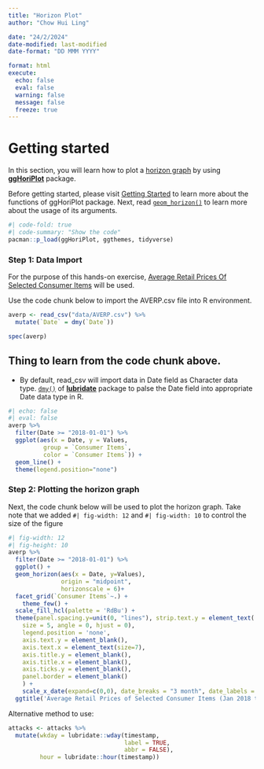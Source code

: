 ```yaml
---
title: "Horizon Plot"
author: "Chow Hui Ling"

date: "24/2/2024"
date-modified: last-modified
date-format: "DD MMM YYYY"

format: html
execute: 
  echo: false
  eval: false
  warning: false
  message: false
  freeze: true
---
```


# Getting started

In this section, you will learn how to plot a [horizon graph](http://www.perceptualedge.com/articles/visual_business_intelligence/time_on_the_horizon.pdf) by using [**ggHoriPlot**](https://rivasiker.github.io/ggHoriPlot/index.html) package.

::: callout-tip
Before getting started, please visit [Getting Started](https://rivasiker.github.io/ggHoriPlot/articles/ggHoriPlot.html) to learn more about the functions of ggHoriPlot package. Next, read [`geom_horizon()`](https://rivasiker.github.io/ggHoriPlot/reference/geom_horizon.html) to learn more about the usage of its arguments.
:::

```r
#| code-fold: true
#| code-summary: "Show the code"
pacman::p_load(ggHoriPlot, ggthemes, tidyverse)
```


### Step 1: Data Import

For the purpose of this hands-on exercise, [Average Retail Prices Of Selected Consumer Items](https://tablebuilder.singstat.gov.sg/table/TS/M212891) will be used.

Use the code chunk below to import the AVERP.csv file into R environment.

```r
averp <- read_csv("data/AVERP.csv") %>%
  mutate(`Date` = dmy(`Date`))

spec(averp)
```

::: callout-tip
# Thing to learn from the code chunk above.

-   By default, read_csv will import data in Date field as Character data type. [`dmy()`](https://lubridate.tidyverse.org/reference/ymd.html) of [**lubridate**](https://lubridate.tidyverse.org/index.html) package to palse the Date field into appropriate Date data type in R.
:::

```r
#| echo: false
#| eval: false
averp %>% 
  filter(Date >= "2018-01-01") %>%
  ggplot(aes(x = Date, y = Values,
          group = `Consumer Items`,
          color = `Consumer Items`)) + 
  geom_line() +
  theme(legend.position="none")
```

### Step 2: Plotting the horizon graph

Next, the code chunk below will be used to plot the horizon graph.
Take note that we added `#| fig-width: 12` and `#| fig-width: 10` to control the size of the figure

```r
#| fig-width: 12
#| fig-height: 10
averp %>% 
  filter(Date >= "2018-01-01") %>%
  ggplot() +
  geom_horizon(aes(x = Date, y=Values), 
               origin = "midpoint", 
               horizonscale = 6)+
  facet_grid(`Consumer Items`~.) +
    theme_few() +
  scale_fill_hcl(palette = 'RdBu') +
  theme(panel.spacing.y=unit(0, "lines"), strip.text.y = element_text(
    size = 5, angle = 0, hjust = 0),
    legend.position = 'none',
    axis.text.y = element_blank(),
    axis.text.x = element_text(size=7),
    axis.title.y = element_blank(),
    axis.title.x = element_blank(),
    axis.ticks.y = element_blank(),
    panel.border = element_blank()
    ) +
    scale_x_date(expand=c(0,0), date_breaks = "3 month", date_labels = "%b%y") +
  ggtitle('Average Retail Prices of Selected Consumer Items (Jan 2018 to Dec 2022)')
```

Alternative method to use:

```r
attacks <- attacks %>%
  mutate(wkday = lubridate::wday(timestamp,
                                 label = TRUE,
                                 abbr = FALSE),
         hour = lubridate::hour(timestamp))

```